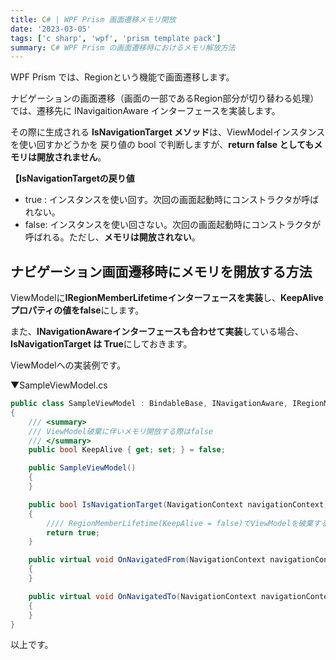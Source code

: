 ---
title: C# | WPF Prism 画面遷移メモリ開放
date: '2023-03-05'
tags: ['c sharp', 'wpf', 'prism template pack']
summary: C# WPF Prism の画面遷移時におけるメモリ解放方法
---

WPF Prism では、Regionという機能で画面遷移します。

ナビゲーションの画面遷移（画面の一部であるRegion部分が切り替わる処理）では、遷移先に INavigaitionAware インターフェースを実装します。

その際に生成される **IsNavigationTarget メソッド**は、ViewModelインスタンスを使い回すかどうかを 戻り値の bool で判断しますが、**return false としてもメモリは開放されません**。

**【IsNavigationTargetの戻り値**  
- true : インスタンスを使い回す。次回の画面起動時にコンストラクタが呼ばれない。
- false: インスタンスを使い回さない。次回の画面起動時にコンストラクタが呼ばれる。ただし、**メモリは開放されない**。

## ナビゲーション画面遷移時にメモリを開放する方法

ViewModelに**IRegionMemberLifetimeインターフェースを実装**し、**KeepAliveプロパティの値をfalse**にします。

また、**INavigationAwareインターフェースも合わせて実装**している場合、**IsNavigationTarget は True**にしておきます。

ViewModelへの実装例です。

▼SampleViewModel.cs
```cs
public class SampleViewModel : BindableBase, INavigationAware, IRegionMemberLifetime
{
    /// <summary>
    /// ViewModel破棄に伴いメモリ開放する際はfalse
    /// </summary>
    public bool KeepAlive { get; set; } = false;

    public SampleViewModel()
    {
    }

    public bool IsNavigationTarget(NavigationContext navigationContext)
    {
        //// RegionMemberLifetime(KeepAlive = false)でViewModelを破棄するため、こちらはTrue
        return true;
    }

    public virtual void OnNavigatedFrom(NavigationContext navigationContext)
    {
    }

    public virtual void OnNavigatedTo(NavigationContext navigationContext)
    {
    }
}
```

以上です。
